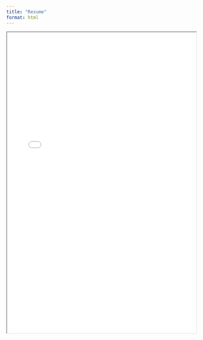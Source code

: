```yaml
---
title: "Resume"
format: html
---
```


<iframe src="Week1/Kehangqin.pdf" width="100%" height="800px"></iframe>
